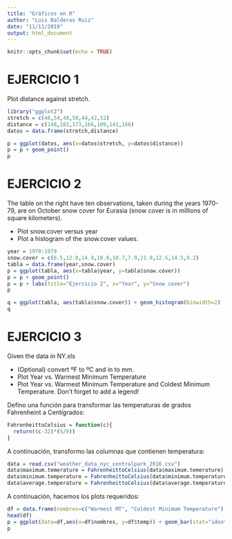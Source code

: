 ```yaml
---
title: "Gráficos en R"
author: "Luis Balderas Ruiz"
date: "11/11/2019"
output: html_document
---
```


```r
knitr::opts_chunk$set(echo = TRUE)
```

# EJERCICIO 1

Plot distance against stretch.

```r

library("ggplot2")
stretch = c(46,54,48,50,44,42,52)
distance = c(148,182,173,166,109,141,166)
datos = data.frame(stretch,distance)

p = ggplot(datos, aes(x=datos$stretch, y=datos$distance))
p = p + geom_point()
p
```

# EJERCICIO 2
The table on the right have ten observations, taken during the years 1970-79, are on October snow cover for Eurasia (snow cover is in millions of square kilometers).

- Plot snow.cover versus year
- Plot a histogram of the snow.cover values.

```r
year = 1970:1979
snow.cover = c(6.5,12.0,14.9,10.0,10.7,7.9,21.9,12.5,14.5,9.2)
tabla = data.frame(year,snow.cover)
p = ggplot(tabla, aes(x=tabla$year, y=tabla$snow.cover))
p = p + geom_point()
p = p + labs(title="Ejercicio 2", x="Year", y="Snow cover")
p
```
```r
q = ggplot(tabla, aes(tabla$snow.cover)) + geom_histogram(binwidth=2)
q
```

# EJERCICIO 3

Given the data in NY.xls

- (Optional) convert ºF to ºC and in to mm.
- Plot Year vs. Warmest Minimum Temperature
- Plot Year vs. Warmest Minimum Temperature and Coldest Minimum Temperature. Don’t forget to add a legend!

Defino una función para transformar las temperaturas de grados Fahrenheint a Centígrados:
```r
FahrenheittoCelsius = function(c){
  return((c-32)*(5/9))
}
```

A continuación, transformo las columnas que contienen temperatura:

```r
data = read.csv("weather_data_nyc_centralpark_2016.csv")
data$maximum.temerature = FahrenheittoCelsius(data$maximum.temerature)
data$minimum.temperature = FahrenheittoCelsius(data$minimum.temperature)
data$average.temperature = FahrenheittoCelsius(data$average.temperature)
```

A continuación, hacemos los plots requeridos:
```r
df = data.frame(nombres=c("Warmest MT", "Coldest Minimum Temperature"), temp = c(max(data$minimum.temperature), min(data$minimum.temperature)))
head(df)
p = ggplot(data=df,aes(x=df$nombres, y=df$temp)) + geom_bar(stat="identity", fill = "steelblue",width = 0.5) + theme_minimal() + labs(title="Ejercicio 3", x="Categoría", y="Temperatura")
p
```